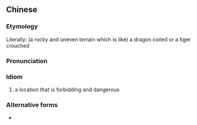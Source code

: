{{also|龙盘虎踞}}
==Chinese==
{{zh-forms|s=龙盘虎踞}}

===Etymology===
Literally: (a rocky and uneven terrain which is like) a dragon coiled or a tiger crouched

===Pronunciation===
{{zh-pron
|m=lóng pán hǔ jù
|cat=id
}}

===Idiom===
{{zh-idiom}}

# a location that is forbidding and dangerous

===Alternative forms===
* {{l|zh|龍蟠虎踞}}